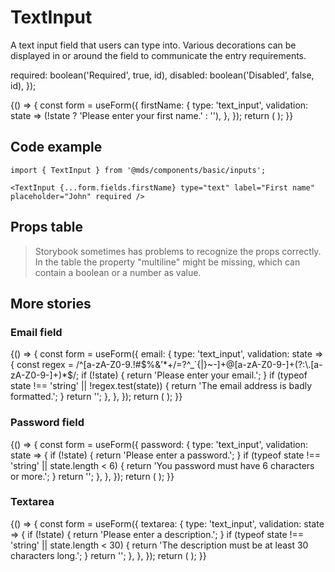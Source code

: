 
<Meta title="Components/basic/inputs/TextInput" component={TextInput} />

# TextInput

A text input field that users can type into. Various decorations can be displayed in or around the field to communicate the entry requirements.

  required: boolean('Required', true, id),
  disabled: boolean('Disabled', false, id),
});

<Preview withToolbar>
  <Story name="Text field">
    {() => {
      const form = useForm({
        firstName: {
          type: 'text_input',
          validation: state => (!state ? 'Please enter your first name.' : ''),
        },
      });
      return (
        <TextInput
          {...form.fields.firstName}
          {...getProps('firstName')}
          type="text"
          label={text('Label', 'First name', 'firstName')}
          placeholder={text('Placeholder', 'John', 'firstName')}
        />
      );
    }}
  </Story>
</Preview>

## Code example

```tsx
import { TextInput } from '@mds/components/basic/inputs';
```

```tsx
<TextInput {...form.fields.firstName} type="text" label="First name" placeholder="John" required />
```

## Props table

<Props of={TextInput} />

> Storybook sometimes has problems to recognize the props correctly. In the table the property "multiline" might be missing, which can contain a boolean or a number as value.

## More stories

### Email field

<Preview withToolbar>
  <Story name="Email field">
    {() => {
      const form = useForm({
        email: {
          type: 'text_input',
          validation: state => {
            const regex = /^[a-zA-Z0-9.!#$%&’*+/=?^_`{|}~-]+@[a-zA-Z0-9-]+(?:\.[a-zA-Z0-9-]+)*$/;
            if (!state) {
              return 'Please enter your email.';
            }
            if (typeof state !== 'string' || !regex.test(state)) {
              return 'The email address is badly formatted.';
            }
            return '';
          },
        },
      });
      return (
        <TextInput
          {...form.fields.email}
          {...getProps('email')}
          type="email"
          label={text('Label', 'Email', 'email')}
          placeholder={text('Placeholder', 'example@email.com', 'email')}
        />
      );
    }}
  </Story>
</Preview>

### Password field

<Preview withToolbar>
  <Story name="Password field">
    {() => {
      const form = useForm({
        password: {
          type: 'text_input',
          validation: state => {
            if (!state) {
              return 'Please enter a password.';
            }
            if (typeof state !== 'string' || state.length < 6) {
              return 'You password must have 6 characters or more.';
            }
            return '';
          },
        },
      });
      return (
        <TextInput
          {...form.fields.password}
          {...getProps('password')}
          type="password"
          label={text('Label', 'Password', 'password')}
          placeholder={text('Placeholder', '', 'password')}
        />
      );
    }}
  </Story>
</Preview>

### Textarea

<Preview withToolbar>
  <Story name="Textarea">
    {() => {
      const form = useForm({
        textarea: {
          type: 'text_input',
          validation: state => {
            if (!state) {
              return 'Please enter a description.';
            }
            if (typeof state !== 'string' || state.length < 30) {
              return 'The description must be at least 30 characters long.';
            }
            return '';
          },
        },
      });
      return (
        <TextInput
          {...form.fields.textarea}
          {...getProps('textarea')}
          type="text"
          label={text('Label', 'Description', 'textarea')}
          placeholder={text('Placeholder', 'Describe your link page', 'textarea')}
          multiline={number('Multiline', 3, {}, 'textarea')}
        />
      );
    }}
  </Story>
</Preview>
